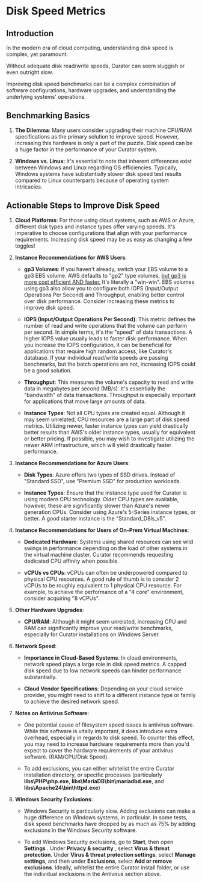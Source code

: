 # Disk Speed Metrics

## Introduction

In the modern era of cloud computing, understanding disk speed is complex, yet paramount.

Without adequate disk read/write speeds, Curator can seem sluggish or even outright slow.

Improving disk speed benchmarks can be a complex combination of software configurations, hardware upgrades,
and understanding the underlying systems' operations.

## Benchmarking Basics

1. **The Dilemma**: Many users consider upgrading their machine CPU/RAM specifications as the primary
solution to improve speed. However, increasing this hardware is only a part of the puzzle. Disk speed can be
a huge factor in the performance of your Curator system.

2. **Windows vs. Linux**: It's essential to note that inherent differences exist between Windows and Linux
regarding OS efficiencies. Typically, Windows systems have substantially slower disk speed test results
compared to Linux counterparts because of operating system intricacies.

## Actionable Steps to Improve Disk Speed

1. **Cloud Platforms**: For those using cloud systems, such as AWS or Azure, different disk types and
instance types offer varying speeds. It's imperative to choose configurations that align with your
performance requirements. Increasing disk speed may be as easy as changing a few toggles!

2. **Instance Recommendations for AWS Users**:

    - **gp3 Volumes**: If you haven't already, switch your EBS volume to a gp3 EBS volume. AWS defaults to
    "gp2" type volumes,
    [but gp3 is more cost efficient AND faster.](https://aws.amazon.com/blogs/storage/migrate-your-amazon-ebs-volumes-from-gp2-to-gp3-and-save-up-to-20-on-costs/)
    It's literally a "win-win". EBS volumes using gp3 also allow you to configure both IOPS (Input/Output
    Operations Per Second) and Throughput, enabling better control over disk performance. Consider increasing
    these metrics to improve disk speed.

    - **IOPS (Input/Output Operations Per Second)**: This metric defines the number of read and write
    operations that the volume can perform per second. In simple terms, it's the "speed" of data
    transactions. A higher IOPS value usually leads to faster disk performance. When you increase the IOPS
    configuration, it can be beneficial for applications that require high random access, like Curator's
    database. If your individual read/write speeds are passing benchmarks, but the batch operations are not,
    increasing IOPS could be a good solution.

    - **Throughput**: This measures the volume's capacity to read and write data in megabytes per second
    (MB/s). It's essentially the "bandwidth" of data transactions. Throughput is especially important for
    applications that move large amounts of data.

    - **Instance Types**: Not all CPU types are created equal. Although it may seem unrelated, CPU resources
    are a large part of disk speed metrics. Utilizing newer, faster instance types can yield drastically
    better results than AWS's older instance types, usually for equivalent or better pricing. If possible,
    you may wish to investigate utilizing the newer ARM infrastructure, which will yield drastically faster
    performance.

3. **Instance Recommendations for Azure Users**:
    - **Disk Types**: Azure offers two types of SSD drives. Instead of "Standard SSD", use "Premium SSD" for production workloads.

    - **Instance Types**: Ensure that the instance type used for Curator is using modern CPU technology.
    Older CPU types are available, however, these are significantly slower than Azure's newer generation CPUs.
    Consider using Azure's 5-Series instance types, or better. A good starter instance is the "Standard_D8ls_v5".

4. **Instance Recommendations for Users of On-Prem Virtual Machines**:
    - **Dedicated Hardware**: Systems using shared resources can see wild swings in performance depending on
    the load of other systems in the virtual machine cluster. Curator recommends requesting dedicated CPU
    affinity when possible.

    - **vCPUs vs CPUs**: vCPUs can often be underpowered compared to physical CPU resources. A good rule of
    thumb is to consider 2 vCPUs to be roughly equivalent to 1 physical CPU resource. For example, to achieve
    the performance of a "4 core" environment, consider acquiring "8 vCPUs".

5. **Other Hardware Upgrades**:

    - **CPU/RAM**: Although it might seem unrelated, increasing CPU and RAM can significantly improve your
    read/write benchmarks, especially for Curator installations on Windows Server.

6. **Network Speed**:

    - **Importance in Cloud-Based Systems**: In cloud environments, network speed plays a large role in disk
    speed metrics. A capped disk speed due to low network speeds can hinder performance substantially.

    - **Cloud Vendor Specifications**: Depending on your cloud service provider, you might need to shift to a
    different instance type or family to achieve the desired network speed.

7. **Notes on Antivirus Software**:

    - One potential cause of filesystem speed issues is antivirus software. While this software is vitally
    important, it does introduce extra overhead, especially in regards to disk speed. To counter this effect,
    you may need to increase hardware requirements more than you'd expect to cover the hardware requirements
    of your antivirus software. (RAM/CPU/Disk Speed).

    - To add exclusions, you can either whitelist the entire Curator installation directory, or specific
    processes (particularly **libs\PHP\php.exe**, **libs\MariaDB\bin\mariadbd.exe**, and **libs\Apache24\bin\httpd.exe**)

8. **Windows Security Exclusions**:

    - Windows Security is particularly slow. Adding exclusions can make a huge difference on Windows systems,
    in particular. In some tests, disk speed benchmarks have dropped by as much as 75% by adding exclusions
    in the Windows Security software.

    - To add Windows Security exclusions, go to **Start**, then open **Settings** . Under
    **Privacy & security** , select **Virus & threat protection**. Under
    **Virus & threat protection settings**, select **Manage settings**, and then under **Exclusions**,
    select **Add or remove exclusions**.
Ideally, whitelist the entire Curator install folder, or use the individual exclusions in the Antivirus section above.
